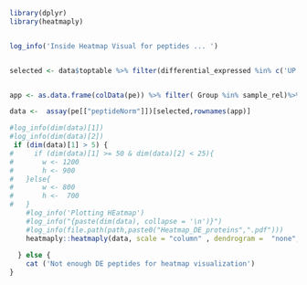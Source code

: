 

```r
library(dplyr)
library(heatmaply)


log_info('Inside Heatmap Visual for peptides ... ')


selected <- data$toptable %>% filter(differential_expressed %in% c('UP','DOWN'))  %>% pull(precursor_id)


app <- as.data.frame(colData(pe)) %>% filter( Group %in% sample_rel)%>%  arrange(Group) %>% dplyr::select(- SampleName)  

data <-  assay(pe[["peptideNorm"]])[selected,rownames(app)]

#log_info(dim(data)[1])
#log_info(dim(data)[2])
 if (dim(data)[1] > 5) {
#     if (dim(data)[1] >= 50 & dim(data)[2] < 25){
#       w <- 1200
#       h <- 900 
#   }else{
#       w <- 800
#       h <-  700
#   }
    #log_info('Plotting HEatmap')
    #log_info("{paste(dim(data), collapse = '\n')}")
    #log_info(file.path(path,paste0("Heatmap_DE_proteins",".pdf")))
    heatmaply::heatmaply(data, scale = "column" , dendrogram =  "none", width = 1200 , height =900 ,   cexRow = 1, cexCol = 0.8 , file =  file.path(path,paste0("Heatmap_DE_proteins",".pdf")))    
    
  } else {
    cat ('Not enough DE peptides for heatmap visualization')
}



```